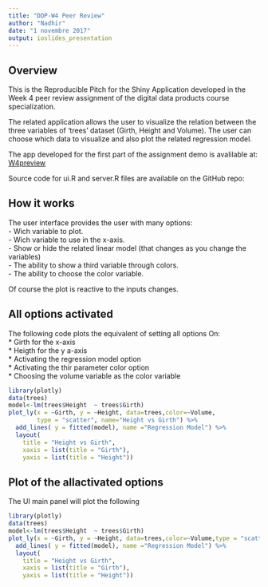 ```yaml
---
title: "DDP-W4 Peer Review"
author: "Nadhir"
date: "1 novembre 2017"
output: ioslides_presentation
---
```


## Overview

This is the Reproducible Pitch for the Shiny Application developed in the Week 4 peer review assignment of the digital data products course specialization. 

The related application allows the user to visualize the relation between the three variables of 'trees' dataset (Girth, Height and Volume). The user can choose which data to visualize and also plot the related regression model.

The app developed for the first part of the assignment demo is avalilable at: [W4preview](http://nadhir10.shinyapps.io/w4preview)

Source code for ui.R and server.R files are available on the GitHub repo: 

## How it works
The user interface provides the user with many options:  
- Wich variable to plot.  
- Wich variable to use in the x-axis.  
- Show or hide the related linear model (that changes as you change the variables)  
- The ability to show a third variable through colors.  
- The ability to choose the color variable.  
  
Of course the plot is reactive to the inputs changes.



## All options activated
The following code plots the equivalent of setting all options On:   
* Girth for the x-axis  
* Heigth for the y a-axis  
* Activating the regression model option  
* Activating the thir parameter color option  
* Choosing the volume variable as the color variable  

```r
library(plotly)
data(trees)
model<-lm(trees$Height  ~ trees$Girth)
plot_ly(x = ~Girth, y = ~Height, data=trees,color=~Volume,
        type = "scatter", name="Height vs Girth") %>% 
  add_lines( y = fitted(model), name ="Regression Model") %>%
  layout(
    title = "Height vs Girth",
    xaxis = list(title = "Girth"),
    yaxis = list(title = "Height"))
```

## Plot of the allactivated options 
The UI main panel will plot the following

```r
library(plotly)
data(trees)
model<-lm(trees$Height  ~ trees$Girth)
plot_ly(x = ~Girth, y = ~Height, data=trees,color=~Volume,type = "scatter", name="Height vs Girth") %>% 
  add_lines( y = fitted(model), name ="Regression Model") %>%
  layout(
    title = "Height vs Girth",
    xaxis = list(title = "Girth"),
    yaxis = list(title = "Height"))
```

